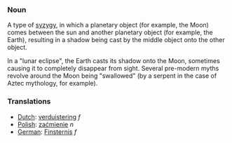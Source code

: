 ===Noun===

A type of [[syzygy]], in which a planetary object (for example, the Moon) comes between the sun and another planetary object (for example, the Earth), resulting in a shadow being cast by the middle object onto the other object.

In a "lunar eclipse", the Earth casts its shadow onto the Moon, sometimes causing it to completely disappear from sight.  Several pre-modern myths revolve around the Moon being "swallowed" (by a serpent in the case of Aztec mythology, for example).

===Translations===
*[[Dutch]]: [[verduistering]] ''f''
*[[Polish]]: [[zaćmienie]] ''n''
*[[German]]: [[Finsternis]] ''f''